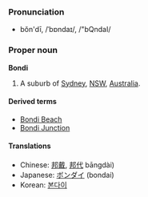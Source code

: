===Pronunciation===
*bŏn'dī, /ˈbɒndaɪ/, /"bQndaI/

===Proper noun===
'''Bondi'''

# A suburb of [[Sydney]], [[NSW]], [[Australia]].

====Derived terms====
*[[Bondi Beach]]
*[[Bondi Junction]]

====Translations====
*Chinese: [[邦戴]], [[邦代]] bāngdài)
*Japanese: [[ボンダイ]] (bondai)
*Korean: [[본다이 ]]